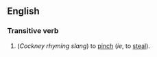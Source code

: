 ==English==
===Transitive verb===

#(''Cockney rhyming slang'') to [[pinch]] (''ie'', to [[steal]]).